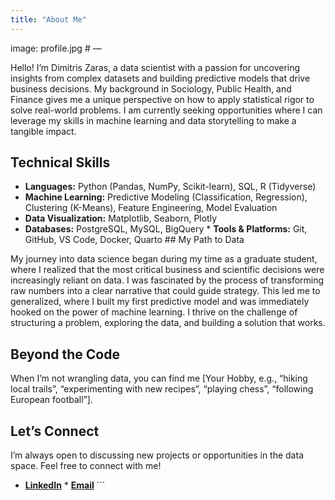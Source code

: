 ```yaml
---
title: "About Me"
---
```

image: profile.jpg  # ---

Hello! I'm Dimitris Zaras, a data scientist with a passion for uncovering insights from complex datasets and building predictive models that drive business decisions. My background in Sociology, Public Health, and Finance gives me a unique perspective on how to apply statistical rigor to solve real-world problems. I am currently seeking opportunities where I can leverage my skills in machine learning and data storytelling to make a tangible impact.

## Technical Skills

* **Languages:** Python (Pandas, NumPy, Scikit-learn), SQL, R (Tidyverse)
* **Machine Learning:** Predictive Modeling (Classification, Regression), Clustering (K-Means), Feature Engineering, Model Evaluation
* **Data Visualization:** Matplotlib, Seaborn, Plotly
* **Databases:** PostgreSQL, MySQL, BigQuery * **Tools & Platforms:** Git, GitHub, VS Code, Docker, Quarto ## My Path to Data

My journey into data science began during my time as a graduate student, where I realized that the most critical business and scientific decisions were increasingly reliant on data. I was fascinated by the process of transforming raw numbers into a clear narrative that could guide strategy. This led me to generalized, where I built my first predictive model and was immediately hooked on the power of machine learning. I thrive on the challenge of structuring a problem, exploring the data, and building a solution that works.

## Beyond the Code

When I'm not wrangling data, you can find me [Your Hobby, e.g., "hiking local trails", "experimenting with new recipes", "playing chess", "following European football"].

## Let's Connect

I'm always open to discussing new projects or opportunities in the data space. Feel free to connect with me!

* **[LinkedIn](https://www.linkedin.com/in/your-profile-url/)** * **[Email](mailto:your.email@example.com)** ```